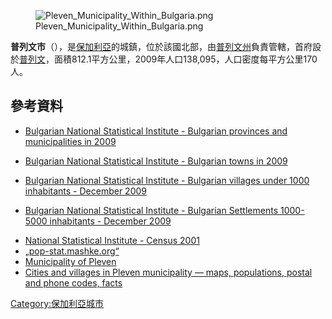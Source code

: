[[Image:Pleven_Municipality_Within_Bulgaria.png|right]]

{{Coord|43|25|N|24|37|E|display=title}}

'''普列文市'''（{{lang-bg|Плевен}}），是[[保加利亞|保加利亞]]的城鎮，位於該國北部，由[[普列文州|普列文州]]負責管轄，首府設於[[普列文|普列文]]，面積812.1平方公里，2009年人口138,095，人口密度每平方公里170人。

==參考資料==
*{{en icon}} [http://www.nsi.bg/otrasalen.php?otr=53&a1=1583&a2=1584&a3=1585#cont Bulgarian National Statistical Institute - Bulgarian provinces and municipalities in 2009] {{Wayback|url=http://www.nsi.bg/otrasalen.php?otr=53&a1=1583&a2=1584&a3=1585#cont |date=20101113165626 }}
*{{en icon}} [http://www.nsi.bg/otrasalen.php?otr=53&a1=1583&a2=1584&a3=1588#cont Bulgarian National Statistical Institute - Bulgarian towns in 2009] {{Wayback|url=http://www.nsi.bg/otrasalen.php?otr=53&a1=1583&a2=1584&a3=1588#cont |date=20101113165731 }}
*{{en icon}} [http://www.nsi.bg/nrnm/index.php?ezik=en&f=8&s=1&date=29.12.2010&e=1&s1=4&c1=2&a1=1000&c=0 Bulgarian National Statistical Institute - Bulgarian villages under 1000 inhabitants - December 2009] {{Wayback|url=http://www.nsi.bg/nrnm/index.php?ezik=en&f=8&s=1&date=29.12.2010&e=1&s1=4&c1=2&a1=1000&c=0 |date=20171110031811 }}
*{{en icon}} [http://www.nsi.bg/nrnm/index.php?ezik=en&f=8&s=1&date=29.12.2010&e=1&s1=4&c1=3&a1=1000&c=1&s2=4&c2=2&a2=5000 Bulgarian National Statistical Institute - Bulgarian Settlements 1000-5000 inhabitants - December 2009] {{Wayback|url=http://www.nsi.bg/nrnm/index.php?ezik=en&f=8&s=1&date=29.12.2010&e=1&s1=4&c1=3&a1=1000&c=1&s2=4&c2=2&a2=5000 |date=20171110031803 }}
*[http://www.nsi.bg/Census2011/Census/Census.htm National Statistical Institute - Census 2001] {{Wayback|url=http://www.nsi.bg/Census2011/Census/Census.htm |date=20200202022156 }}
*[http://pop-stat.mashke.org/bulgaria-division.htm „pop-stat.mashke.org“] {{Wayback|url=http://pop-stat.mashke.org/bulgaria-division.htm |date=20171113015521 }}
*[http://www.pleven.bg Municipality of Pleven] {{Wayback|url=http://www.pleven.bg/ |date=20110205153935 }}
*[http://www.guide-bulgaria.com/NC/Pleven/Pleven Cities and villages in Pleven municipality — maps, populations, postal and phone codes, facts] {{Wayback|url=http://www.guide-bulgaria.com/NC/Pleven/Pleven |date=20101217172326 }}

{{Bulgaria-geo-stub}}
[[Category:保加利亞城市|Category:保加利亞城市]]